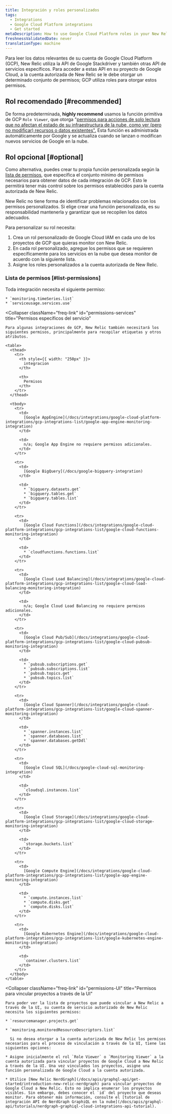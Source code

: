 ```yaml
---
title: Integración y roles personalizados
tags:
  - Integrations
  - Google Cloud Platform integrations
  - Get started
metaDescription: How to use Google Cloud Platform roles in your New Relic integration to grant New Relic permission to monitor your GCP services.
freshnessValidatedDate: never
translationType: machine
---
```


Para leer los datos relevantes de su cuenta de Google Cloud Platform (GCP), New Relic utiliza la API de Google Stackdriver y también otras API de servicios específicos. Para acceder a estas API en su proyecto de Google Cloud, a la cuenta autorizada de New Relic se le debe otorgar un determinado conjunto de permisos; GCP utiliza roles para otorgar estos permisos.

## Rol recomendado [#recommended]

De forma predeterminada, <DoNotTranslate>**highly recommend**</DoNotTranslate> usamos la función primitiva de GCP `Role Viewer`, que otorga "[permisos para acciones de solo lectura que no afectan el estado de su infraestructura de la nube, como ver (pero no modificar) recursos o datos existentes".](https://cloud.google.com/iam/docs/understanding-roles) Esta función es administrada automáticamente por Google y se actualiza cuando se lanzan o modifican nuevos servicios de Google en la nube.

## Rol opcional [#optional]

Como alternativa, puedes crear tu propia función personalizada según la [lista de permisos](/docs/integrations/google-cloud-platform-integrations/get-started/integrations-custom-roles#list-permissions), que especifica el conjunto mínimo de permisos necesarios para obtener datos de cada integración de GCP. Esto le permitirá tener más control sobre los permisos establecidos para la cuenta autorizada de New Relic.

<Callout variant="important">
  New Relic no tiene forma de identificar problemas relacionados con los permisos personalizados. Si elige crear una función personalizada, es su responsabilidad mantenerla y garantizar que se recopilen los datos adecuados.
</Callout>

Para personalizar su rol necesita:

1. Crea un rol personalizado de Google Cloud IAM en cada uno de los proyectos de GCP que quieras monitor con New Relic.
2. En cada rol personalizado, agregue los permisos que se requieren específicamente para los servicios en la nube que desea monitor de acuerdo con la siguiente lista.
3. Asigne los roles personalizados a la cuenta autorizada de New Relic.

### Lista de permisos [#list-permissions]

<CollapserGroup>
  <Collapser
    className="freq-link"
    id="permissions-all"
    title="Permisos comunes"
  >
    Toda integración necesita el siguiente permiso:

    * `monitoring.timeSeries.list`
    * `serviceusage.services.use`
  </Collapser>

  <Collapser
    className="freq-link"
    id="permissions-services"
    title="Permisos específicos del servicio"
  >
    Para algunas integraciones de GCP, New Relic también necesitará los siguientes permisos, principalmente para recopilar etiquetas y otros atributos.

    <table>
      <thead>
        <tr>
          <th style={{ width: "250px" }}>
            integracion
          </th>

          <th>
            Permisos
          </th>
        </tr>
      </thead>

      <tbody>
        <tr>
          <td>
            [Google AppEngine](/docs/integrations/google-cloud-platform-integrations/gcp-integrations-list/google-app-engine-monitoring-integration)
          </td>

          <td>
            n/a; Google App Engine no requiere permisos adicionales.
          </td>
        </tr>

        <tr>
          <td>
            [Google BigQuery](/docs/google-bigquery-integration)
          </td>

          <td>
            * `bigquery.datasets.get`
            * `bigquery.tables.get`
            * `bigquery.tables.list`
          </td>
        </tr>

        <tr>
          <td>
            [Google Cloud Functions](/docs/integrations/google-cloud-platform-integrations/gcp-integrations-list/google-cloud-functions-monitoring-integration)
          </td>

          <td>
            * `cloudfunctions.functions.list`
          </td>
        </tr>

        <tr>
          <td>
            [Google Cloud Load Balancing](/docs/integrations/google-cloud-platform-integrations/gcp-integrations-list/google-cloud-load-balancing-monitoring-integration)
          </td>

          <td>
            n/a; Google Cloud Load Balancing no requiere permisos adicionales.
          </td>
        </tr>

        <tr>
          <td>
            [Google Cloud Pub/Sub](/docs/integrations/google-cloud-platform-integrations/gcp-integrations-list/google-cloud-pubsub-monitoring-integration)
          </td>

          <td>
            * `pubsub.subscriptions.get`
            * `pubsub.subscriptions.list`
            * `pubsub.topics.get`
            * `pubsub.topics.list`
          </td>
        </tr>

        <tr>
          <td>
            [Google Cloud Spanner](/docs/integrations/google-cloud-platform-integrations/gcp-integrations-list/google-cloud-spanner-monitoring-integration)
          </td>

          <td>
            * `spanner.instances.list`
            * `spanner.databases.list`
            * `spanner.databases.getDdl`
          </td>
        </tr>

        <tr>
          <td>
            [Google Cloud SQL](/docs/google-cloud-sql-monitoring-integration)
          </td>

          <td>
            `cloudsql.instances.list`
          </td>
        </tr>

        <tr>
          <td>
            [Google Cloud Storage](/docs/integrations/google-cloud-platform-integrations/gcp-integrations-list/google-cloud-storage-monitoring-integration)
          </td>

          <td>
            `storage.buckets.list`
          </td>
        </tr>

        <tr>
          <td>
            [Google Compute Engine](/docs/integrations/google-cloud-platform-integrations/gcp-integrations-list/google-app-engine-monitoring-integration)
          </td>

          <td>
            * `compute.instances.list`
            * `compute.disks.get`
            * `compute.disks.list`
          </td>
        </tr>

        <tr>
          <td>
            [Google Kubernetes Engine](/docs/integrations/google-cloud-platform-integrations/gcp-integrations-list/google-kubernetes-engine-monitoring-integration)
          </td>

          <td>
            `container.clusters.list`
          </td>
        </tr>
      </tbody>
    </table>
  </Collapser>

  <Collapser
    className="freq-link"
    id="permissions-UI"
    title="Permisos para vincular proyectos a través de la UI"
  >
    Para poder ver la lista de proyectos que puede vincular a New Relic a través de la UI, su cuenta de servicio autorizado de New Relic necesita los siguientes permisos:

    * `resourcemanager.projects.get`

    * `monitoring.monitoredResourceDescriptors.list`

      Si no desea otorgar a la cuenta autorizada de New Relic los permisos necesarios para el proceso de vinculación a través de la UI, tiene las siguientes opciones:

    * Asigne inicialmente el rol `Role Viewer` o `Monitoring Viewer` a la cuenta autorizada para vincular proyectos de Google Cloud a New Relic a través de la UI. Una vez vinculados los proyectos, asigne una función personalizada de Google Cloud a la cuenta autorizada.

    * Utilice [New Relic NerdGraph](/docs/apis/graphql-api/get-started/introduction-new-relic-nerdgraph) para vincular proyectos de Google Cloud a New Relic. Esto no implica enumerar los proyectos visibles. Sin embargo, debes conocer el `id` del proyecto que deseas monitor. Para obtener más información, consulte el [tutorial de integración API de NerdGraph GraphiQL en la nube](/docs/apis/graphql-api/tutorials/nerdgraph-graphiql-cloud-integrations-api-tutorial).
  </Collapser>
</CollapserGroup>
